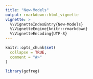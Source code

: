 ```yaml
---
title: "New-Models"
output: rmarkdown::html_vignette
vignette: >
  %\VignetteIndexEntry{New-Models}
  %\VignetteEngine{knitr::rmarkdown}
  %\VignetteEncoding{UTF-8}
---
```


```r
knitr::opts_chunk$set(
  collapse = TRUE,
  comment = "#>"
)
```

```r
library(gofreg)
```
